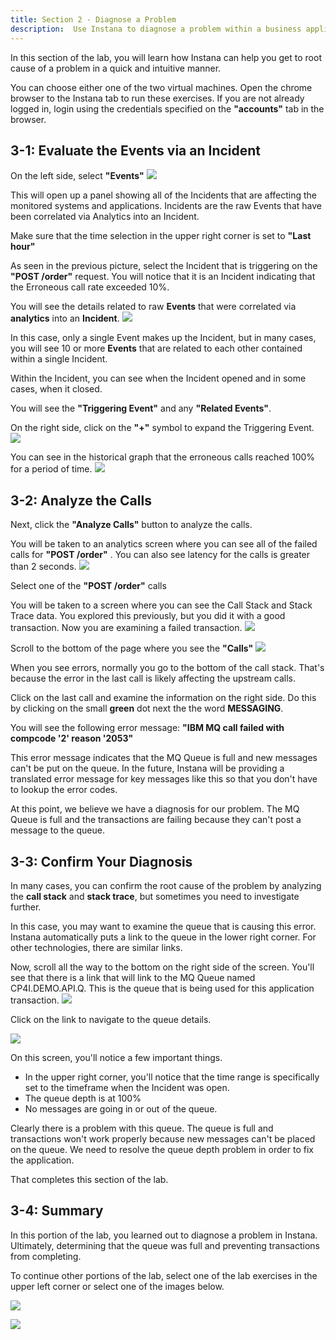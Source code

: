 ```yaml
---
title: Section 2 - Diagnose a Problem
description:  Use Instana to diagnose a problem within a business application
---
```



In this section of the lab, you will learn how Instana can help you get to root cause of a problem in a quick and intuitive manner.

You can choose either one of the two virtual machines.  Open the chrome browser to the Instana tab to run these exercises.   If you are not already logged in, login using the credentials
specified on the **"accounts"** tab in the browser.

## 3-1: Evaluate the Events via an Incident

On the left side, select **"Events"**
![](images/incident.png)

This will open up a panel showing all of the Incidents that are affecting the monitored systems and applications. Incidents are the raw Events that have been correlated via
Analytics into an Incident. 

Make sure that the time selection in the upper right corner is set to **"Last hour"**

As seen in the previous picture, select the Incident that is triggering on the **"POST /order"** request.  You will notice that it is an Incident indicating that the Erroneous 
call rate exceeded 10%. 

You will see the details related to raw **Events** that were correlated via **analytics** into an **Incident**.
![](images/singleIncident.png)


In this case, only a single Event makes up the Incident, but in many cases, you will see 10 or more **Events** that are related to each other contained within a single Incident.

Within the Incident, you can see when the Incident opened and in some cases, when it closed. 

You will see the **"Triggering Event"** and any **"Related Events"**.

On the right side, click on the **"+"** symbol to expand the Triggering Event.
![](images/singleIncident.png)


You can see in the historical graph that the erroneous calls reached 100% for a period of time.
![](images/erroneous.png)

## 3-2: Analyze the Calls

Next, click the **"Analyze Calls"** button to analyze the calls.

You will be taken to an analytics screen where you can see all of the failed calls for **"POST /order"** . You can also see latency for the calls is greater than 2 seconds.
![](images/selectCall.png)


Select one of the **"POST /order"** calls


You will be taken to a screen where you can see the Call Stack and Stack Trace data. You explored this previously, but you did it with a good transaction.  Now you are 
examining a failed transaction.
![](images/badCall.png)


Scroll to the bottom of the page where you see the **"Calls"**
![](images/error2053.png)



When you see errors, normally you go to the bottom of the call stack.  That's because the error in the last call is likely affecting the upstream calls.  

Click on the last call and examine the information on the right side.  Do this by clicking on the small **green** dot next the the word **MESSAGING**.

You will see the following error message:  **"IBM MQ call failed with compcode '2' reason '2053"**

This error message indicates that the MQ Queue is full and new messages can't be put on the queue.  In the future, Instana will be providing a translated error message for 
key messages like this so that you don't have to lookup the error codes.

At this point, we believe we have a diagnosis for our problem.  The MQ Queue is full and the transactions are failing because they can't post a message to the queue.

## 3-3: Confirm Your Diagnosis

In many cases, you can confirm the root cause of the problem by analyzing the **call stack** and **stack trace**, but sometimes you need to investigate further.  

In this case, you may want to examine the queue that is causing this error.  Instana automatically puts a link to the queue in the lower right corner.  For other technologies, 
there are similar links.

Now, scroll all the way to the bottom on the right side of the screen.  You'll see that there is a link that will link to the MQ Queue named CP4I.DEMO.API.Q.  This is the queue that
is being used for this application transaction.
![](images/queueLink.png)


Click on the link to navigate to the queue details.


![](images/queueDetails.png)


On this screen, you'll notice a few important things.
- In the upper right corner, you'll notice that the time range is specifically set to the timeframe when the Incident was open.
- The queue depth is at 100%
- No messages are going in or out of the queue.

Clearly there is a problem with this queue.  The queue is full and transactions won't work properly because new messages can't be placed on the queue.  We need to resolve the queue depth problem in order to fix the application.


That completes this section of the lab.

## 3-4: Summary
In this portion of the lab, you learned out to diagnose a problem in Instana.  Ultimately, determining that the queue was full and preventing transactions from completing.


To continue other portions of the lab, select one of the lab exercises in the upper left corner or select one of the images below.


<Row>

<Column colLg={4} colMd={4} noGutterMdLeft>
<ArticleCard
    color="dark"
    subTitle="Explorer Instana"
    title="Explore the Instana UI and Capabilities"
    href="/tutorials/Explore"
    actionIcon="arrowRight"
    >

![](images/InstanaTopology.png)

</ArticleCard>
</Column>

<Column colLg={4} colMd={4} noGutterMdLeft>
<ArticleCard
    color="dark"
    subTitle="Administer Instana"
    title="Learn How to Perform Administrative Tasks in Instana"
    href="/tutorials/Administration"
    actionIcon="arrowRight"
    >

![](images/infrastructure.png)

</ArticleCard>
</Column>
</Row>
